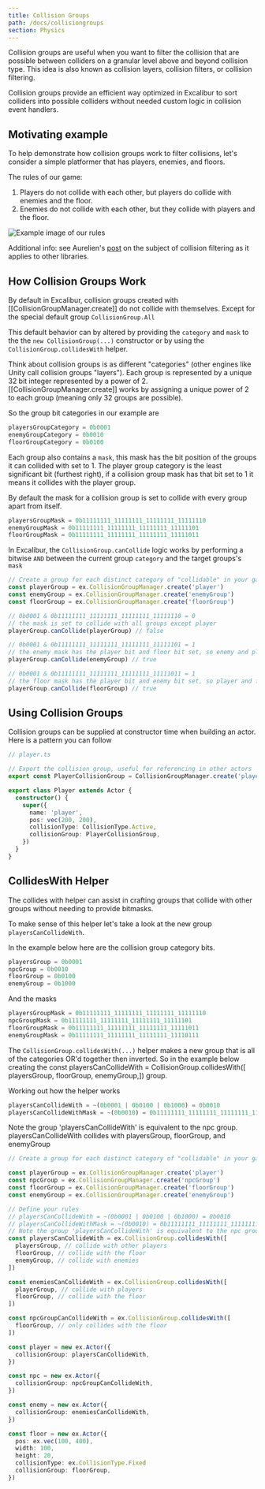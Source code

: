 ```yaml
---
title: Collision Groups
path: /docs/collisiongroups
section: Physics
---
```


Collision groups are useful when you want to filter the collision that are possible between colliders
on a granular level above and beyond collision type. This idea is also known as collision layers, collision filters, or collision filtering.

Collision groups provide an efficient way optimized in Excalibur to sort colliders into possible colliders without needed custom logic in collision event handlers.

## Motivating example

To help demonstrate how collision groups work to filter collisions, let's consider a simple platformer that has players, enemies, and floors.

The rules of our game:

1. Players do not collide with each other, but players do collide with enemies and the floor.
2. Enemies do not collide with each other, but they collide with players and the floor.

![Example image of our rules](08-collision-groups/collision-filtering.jpg)

Additional info: see Aurelien's [post](https://www.aurelienribon.com/post/2011-07-box2d-tutorial-collision-filtering) on the subject of collision filtering as it applies to other libraries.

## How Collision Groups Work

<Note variant="warning">

By default in Excalibur, collision groups created with [[CollisionGroupManager.create]] do not collide with themselves. Except for the special default group `CollisionGroup.All`

This default behavior can by altered by providing the `category` and `mask` to the the `new CollisionGroup(...)` constructor or by using the `CollisionGroup.collidesWith` helper.

</Note>

Think about collision groups is as different "categories" (other engines like Unity call collision groups "layers"). Each group is represented by a unique 32 bit integer represented by a power of 2. [[CollisionGroupManager.create]] works by assigning a unique power of 2 to each group (meaning only 32 groups are possible).

So the group bit categories in our example are

```typescript
playersGroupCategory = 0b0001
enemyGroupCategory = 0b0010
floorGroupCategory = 0b0100
```

Each group also contains a `mask`, this mask has the bit position of the groups it can collided with set to 1. The player group category is the least significant bit (furthest right), if a collision group mask has that bit set to 1 it means it collides with the player group.

By default the mask for a collision group is set to collide with every group apart from itself.

```typescript
playersGroupMask = 0b11111111_11111111_11111111_11111110
enemyGroupMask = 0b11111111_11111111_11111111_11111101
floorGroupMask = 0b11111111_11111111_11111111_11111011
```

In Excalibur, the `CollisionGroup.canCollide` logic works by performing a bitwise `AND` between the current group `category` and the target groups's `mask`

```typescript
// Create a group for each distinct category of "collidable" in your game
const playerGroup = ex.CollisionGroupManager.create('player')
const enemyGroup = ex.CollisionGroupManager.create('enemyGroup')
const floorGroup = ex.CollisionGroupManager.create('floorGroup')

// 0b0001 & 0b11111111_11111111_11111111_11111110 = 0
// the mask is set to collide with all groups except player
playerGroup.canCollide(playerGroup) // false

// 0b0001 & 0b11111111_11111111_11111111_11111101 = 1
// the enemy mask has the player bit and floor bit set, so enemy and player can collide
playerGroup.canCollide(enemyGroup) // true

// 0b0001 & 0b11111111_11111111_11111111_11111011 = 1
// the floor mask has the player bit and enemy bit set, so player and floor can collide
playerGroup.canCollide(floorGroup) // true
```

## Using Collision Groups

Collision groups can be supplied at constructor time when building an actor. Here is a pattern you can follow

```typescript
// player.ts

// Export the collision group, useful for referencing in other actors
export const PlayerCollisionGroup = CollisionGroupManager.create('player')

export class Player extends Actor {
  constructor() {
    super({
      name: 'player',
      pos: vec(200, 200),
      collisionType: CollisionType.Active,
      collisionGroup: PlayerCollisionGroup,
    })
  }
}
```

## CollidesWith Helper

The collides with helper can assist in crafting groups that collide with other groups without needing to provide bitmasks.

To make sense of this helper let's take a look at the new group `playersCanCollideWith`.

In the example below here are the collision group category bits.

```typescript
playersGroup = 0b0001
npcGroup = 0b0010
floorGroup = 0b0100
enemyGroup = 0b1000
```

And the masks

```typescript
playersGroupMask = 0b11111111_11111111_11111111_11111110
npcGroupMask = 0b11111111_11111111_11111111_11111101
floorGroupMask = 0b11111111_11111111_11111111_11111011
enemyGroupMask = 0b11111111_11111111_11111111_11110111
```

The `CollisionGroup.collidesWith(...)` helper makes a new group that is all of the categories OR'd together then inverted. So in the example below creating the const playersCanCollideWith = CollisionGroup.collidesWith([ playersGroup, floorGroup, enemyGroup,]) group.

Working out how the helper works

```typescript
playersCanCollideWith = ~(0b0001 | 0b0100 | 0b1000) = 0b0010
playersCanCollideWithMask = ~(0b0010) = 0b11111111_11111111_11111111_11111101
```

Note the group 'playersCanCollideWith' is equivalent to the npc group. playersCanCollideWith collides with playersGroup, floorGroup, and enemyGroup

```typescript
// Create a group for each distinct category of "collidable" in your game

const playerGroup = ex.CollisionGroupManager.create('player')
const npcGroup = ex.CollisionGroupManager.create('npcGroup')
const floorGroup = ex.CollisionGroupManager.create('floorGroup')
const enemyGroup = ex.CollisionGroupManager.create('enemyGroup')

// Define your rules
// playersCanCollideWith = ~(0b0001 | 0b0100 | 0b1000) = 0b0010
// playersCanCollideWithMask = ~(0b0010) = 0b11111111_11111111_11111111_11111101
// Note the group 'playersCanCollideWith' is equivalent to the npc group. playersCanCollideWith collides with playersGroup, floorGroup, and enemyGroup
const playersCanCollideWith = ex.CollisionGroup.collidesWith([
  playersGroup, // collide with other players
  floorGroup, // collide with the floor
  enemyGroup, // collide with enemies
])

const enemiesCanCollideWith = ex.CollisionGroup.collidesWith([
  playerGroup, // collide with players
  floorGroup, // collide with the floor
])

const npcGroupCanCollideWith = ex.CollisionGroup.collidesWith([
  floorGroup, // only collides with the floor
])

const player = new ex.Actor({
  collisionGroup: playersCanCollideWith,
})

const npc = new ex.Actor({
  collisionGroup: npcGroupCanCollideWith,
})

const enemy = new ex.Actor({
  collisionGroup: enemiesCanCollideWith,
})

const floor = new ex.Actor({
  pos: ex.vec(100, 400),
  width: 100,
  height: 20,
  collisionType: ex.CollisionType.Fixed
  collisionGroup: floorGroup,
})
```
